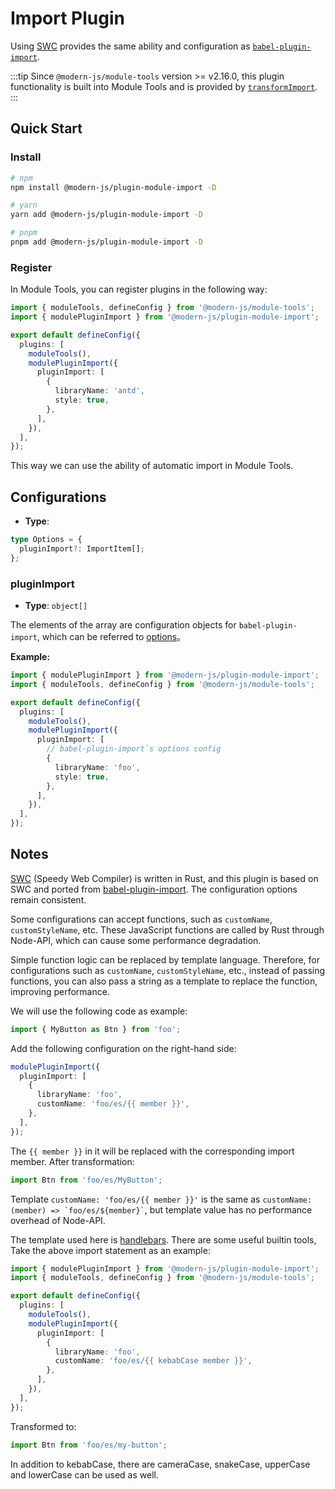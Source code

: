 # Import Plugin

Using [SWC](https://swc.rs/) provides the same ability and configuration as [`babel-plugin-import`](https://github.com/umijs/babel-plugin-import).

:::tip
Since `@modern-js/module-tools` version >= v2.16.0, this plugin functionality is built into Module Tools and is provided by [`transformImport`](api/config/build-config.html#transformimport).
:::

## Quick Start

### Install

```bash
# npm
npm install @modern-js/plugin-module-import -D

# yarn
yarn add @modern-js/plugin-module-import -D

# pnpm
pnpm add @modern-js/plugin-module-import -D
```

### Register

In Module Tools, you can register plugins in the following way:

```ts
import { moduleTools, defineConfig } from '@modern-js/module-tools';
import { modulePluginImport } from '@modern-js/plugin-module-import';

export default defineConfig({
  plugins: [
    moduleTools(),
    modulePluginImport({
      pluginImport: [
        {
          libraryName: 'antd',
          style: true,
        },
      ],
    }),
  ],
});
```

This way we can use the ability of automatic import in Module Tools.

## Configurations

- **Type**:

```ts
type Options = {
  pluginImport?: ImportItem[];
};
```

### pluginImport

- **Type**: `object[]`

The elements of the array are configuration objects for `babel-plugin-import`, which can be referred to [options](https://github.com/umijs/babel-plugin-import#options)。

**Example:**

```ts
import { modulePluginImport } from '@modern-js/plugin-module-import';
import { moduleTools, defineConfig } from '@modern-js/module-tools';

export default defineConfig({
  plugins: [
    moduleTools(),
    modulePluginImport({
      pluginImport: [
        // babel-plugin-import`s options config
        {
          libraryName: 'foo',
          style: true,
        },
      ],
    }),
  ],
});
```

## Notes

[SWC](https://swc.rs/) (Speedy Web Compiler) is written in Rust, and this plugin is based on SWC and ported from [babel-plugin-import](https://github.com/umijs/babel-plugin-import). The configuration options remain consistent.

Some configurations can accept functions, such as `customName`, `customStyleName`, etc. These JavaScript functions are called by Rust through Node-API, which can cause some performance degradation.

Simple function logic can be replaced by template language. Therefore, for configurations such as `customName`, `customStyleName`, etc., instead of passing functions, you can also pass a string as a template to replace the function, improving performance.

We will use the following code as example:

```ts
import { MyButton as Btn } from 'foo';
```

Add the following configuration on the right-hand side:

```ts
modulePluginImport({
  pluginImport: [
    {
      libraryName: 'foo',
      customName: 'foo/es/{{ member }}',
    },
  ],
});
```

The `{{ member }}` in it will be replaced with the corresponding import member. After transformation:

```ts
import Btn from 'foo/es/MyButton';
```

Template `customName: 'foo/es/{{ member }}'` is the same as `` customName: (member) => `foo/es/${member}` ``, but template value has no performance overhead of Node-API.

The template used here is [handlebars](https://handlebarsjs.com). There are some useful builtin tools, Take the above import statement as an example:

```ts
import { modulePluginImport } from '@modern-js/plugin-module-import';
import { moduleTools, defineConfig } from '@modern-js/module-tools';

export default defineConfig({
  plugins: [
    moduleTools(),
    modulePluginImport({
      pluginImport: [
        {
          libraryName: 'foo',
          customName: 'foo/es/{{ kebabCase member }}',
        },
      ],
    }),
  ],
});
```

Transformed to:

```ts
import Btn from 'foo/es/my-button';
```

In addition to kebabCase, there are cameraCase, snakeCase, upperCase and lowerCase can be used as well.
